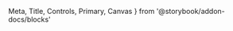   Meta,
  Title,
  Controls,
  Primary,
  Canvas
} from '@storybook/addon-docs/blocks'

<Meta of={Story} />

<Title />

A set of layered sections of content—known as tab panels—that are displayed one at a time.

<Primary />
<Controls />

